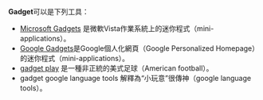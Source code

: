 {{NoteTA
|G1=IT
|G2=Windows
}}
'''Gadget'''可以是下列工具：
* [[Microsoft_Gadgets|Microsoft Gadgets]] 是微軟Vista作業系統上的迷你程式（mini-applications）。
* [[Google_Gadgets|Google Gadgets]]是Google個人化網頁（Google Personalized Homepage）的迷你程式（mini-applications）。
* [[gadget_play|gadget play]] 是一種非正統的美式足球（American football）。 
* gadget google language tools 解釋為“小玩意”很傳神（google language tools）。 

{{disambig|Cat=非中文名称消歧义}}